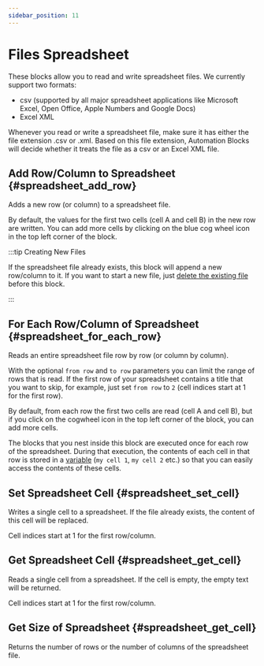 ```yaml
---
sidebar_position: 11
---
```



# Files Spreadsheet

These blocks allow you to read and write spreadsheet files. We currently support two formats: 
- csv (supported by all major spreadsheet applications like Microsoft Excel, Open Office, Apple Numbers and Google Docs)
- Excel XML 

Whenever you read or write a spreadsheet file, make sure it has either the file extension .csv or .xml. Based on this file extension, Automation Blocks will decide whether it treats the file as a csv or an Excel XML file.


## Add Row/Column to Spreadsheet {#spreadsheet_add_row}

<RetinaImg src="/img/blockScreenshots/FilesSpreadsheet/spreadsheet_add_row.png" alt="Block spreadsheet_add_row"/>


Adds a new row (or column) to a spreadsheet file.

By default, the values for the first two cells (cell A and cell B) in the new row are written. You can add more cells by clicking on the blue cog wheel icon in the top left corner of the block.

:::tip Creating New Files

If the spreadsheet file already exists, this block will append a new row/column to it. If you want to start a new file, just [delete the existing file](files#block_extendscript_delete_file) before this block. 

:::


## For Each Row/Column of Spreadsheet {#spreadsheet_for_each_row}

<RetinaImg src="/img/blockScreenshots/FilesSpreadsheet/spreadsheet_for_each_row.png" alt="Block spreadsheet_for_each_row"/>


Reads an entire spreadsheet file row by row (or column by column).

With the optional `from row` and `to row` parameters you can limit the range of rows that is read. If the first row of your spreadsheet contains a title that you want to skip, for example, just set `from row` to `2` (cell indices start at 1 for the first row).

By default, from each row the first two cells are read (cell A and cell B), but if you click on the cogwheel icon in the top left corner of the block, you can add more cells.

The blocks that you nest inside this block are executed once for each row of the spreadsheet. During that execution, the contents of each cell in that row is stored in a [variable](variables.mdx) (`my cell 1`, `my cell 2` etc.) so that you can easily access the contents of these cells.

## Set Spreadsheet Cell {#spreadsheet_set_cell}

<RetinaImg src="/img/blockScreenshots/FilesSpreadsheet/spreadsheet_set_cell.png" alt="Block spreadsheet_set_cell"/>


Writes a single cell to a spreadsheet.
If the file already exists, the content of this cell will be replaced. 

Cell indices start at 1 for the first row/column.

## Get Spreadsheet Cell {#spreadsheet_get_cell}

<RetinaImg src="/img/blockScreenshots/FilesSpreadsheet/spreadsheet_get_cell.png" alt="Block spreadsheet_get_cell"/>


Reads a single cell from a spreadsheet. If the cell is empty, the empty text will be returned. 

Cell indices start at 1 for the first row/column.

## Get Size of Spreadsheet {#spreadsheet_get_cell}

<RetinaImg src="/img/blockScreenshots/FilesSpreadsheet/spreadsheet_get_size.png" alt="Block spreadsheet_get_size"/>

Returns the number of rows or the number of columns of the spreadsheet file.